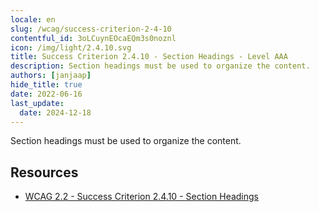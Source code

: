 ```yaml
---
locale: en
slug: /wcag/success-criterion-2-4-10
contentful_id: 3oLCuynEOcaEQm3s0noznl
icon: /img/light/2.4.10.svg
title: Success Criterion 2.4.10 - Section Headings - Level AAA
description: Section headings must be used to organize the content.
authors: [janjaap]
hide_title: true
date: 2022-06-16
last_update:
  date: 2024-12-18
---
```


<Hero
  title="Section Headings"
  image="/img/light/2.4.10.svg"
  alt="WCAG 2.4.10 icon"
  prefix="Success Criterion 2.4.10"
  suffix="Level AAA"
/>

Section headings must be used to organize the content.

## Resources

- [WCAG 2.2 - Success Criterion 2.4.10 - Section Headings](https://www.w3.org/TR/WCAG22/#section-headings)
